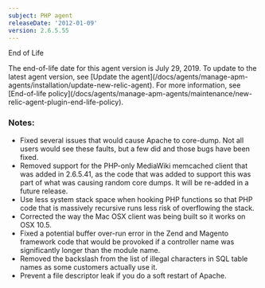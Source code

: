 ```yaml
---
subject: PHP agent
releaseDate: '2012-01-09'
version: 2.6.5.55
---
```


End of Life

<Callout variant="important">
  The end-of-life date for this agent version is July 29, 2019. To update to the latest agent version, see [Update the agent](/docs/agents/manage-apm-agents/installation/update-new-relic-agent). For more information, see [End-of-life policy](/docs/agents/manage-apm-agents/maintenance/new-relic-agent-plugin-end-life-policy).
</Callout>

### Notes:

* Fixed several issues that would cause Apache to core-dump. Not all users would see these faults, but a few did and those bugs have been fixed.
* Removed support for the PHP-only MediaWiki memcached client that was added in 2.6.5.41, as the code that was added to support this was part of what was causing random core dumps. It will be re-added in a future release.
* Use less system stack space when hooking PHP functions so that PHP code that is massively recursive runs less risk of overflowing the stack.
* Corrected the way the Mac OSX client was being built so it works on OSX 10.5.
* Fixed a potential buffer over-run error in the Zend and Magento framework code that would be provoked if a controller name was significantly longer than the module name.
* Removed the backslash from the list of illegal characters in SQL table names as some customers actually use it.
* Prevent a file descriptor leak if you do a soft restart of Apache.
